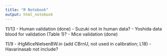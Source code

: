 ```yaml
---
title: "R Notebook"
output: html_notebook
---
```


11/13
- Human validation (done)
- Suzuki not in human data?
- Yoshida data blood for validation (Table 1)?
- Mice validation (done)

11/9
- iHgMiceNielsenBW.in (add CBrnU, not used in calibration; L18)
- Havarinasab not include?

